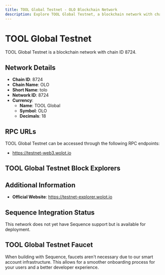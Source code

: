 ```yaml
--- 
title: TOOL Global Testnet - OLO Blockchain Network
description: Explore TOOL Global Testnet, a blockchain network with chain ID 8724. Learn about its native currency, TOOL Global, and how to interact with the network.
---
```


# TOOL Global Testnet

TOOL Global Testnet is a blockchain network with chain ID 8724.

## Network Details

- **Chain ID**: 8724
- **Chain Name**: OLO
- **Short Name**: tolo
- **Network ID**: 8724
- **Currency**: 
  - **Name**: TOOL Global
  - **Symbol**: OLO
  - **Decimals**: 18

## RPC URLs

TOOL Global Testnet can be accessed through the following RPC endpoints:

- https://testnet-web3.wolot.io

## TOOL Global Testnet Block Explorers



## Additional Information

- **Official Website**: https://testnet-explorer.wolot.io

## Sequence Integration Status

This network does not yet have Sequence support but is available for deployment.

## TOOL Global Testnet Faucet

When building with Sequence, faucets aren't necessary due to our smart account infrastructure. This allows for a smoother onboarding process for your users and a better developer experience.
